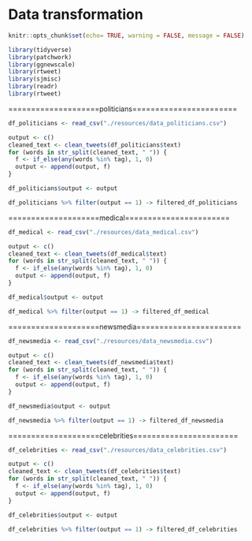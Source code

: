 # Data transformation



```r
knitr::opts_chunk$set(echo= TRUE, warning = FALSE, message = FALSE)
```

```r
library(tidyverse)
library(patchwork)
library(ggnewscale)
library(rtweet)
library(sjmisc)
library(readr)
library(rtweet)
```

====================politicians=======================
```r
df_politicians <- read_csv("./resources/data_politicians.csv")
```

```r
output <- c()
cleaned_text <- clean_tweets(df_politicians$text)
for (words in str_split(cleaned_text, " ")) {
  f <- if_else(any(words %in% tag), 1, 0)
  output <- append(output, f)
}

df_politicians$output <- output

df_politicians %>% filter(output == 1) -> filtered_df_politicians
```

====================medical=======================
```r
df_medical <- read_csv("./resources/data_medical.csv")
```

```r
output <- c()
cleaned_text <- clean_tweets(df_medical$text)
for (words in str_split(cleaned_text, " ")) {
  f <- if_else(any(words %in% tag), 1, 0)
  output <- append(output, f)
}

df_medical$output <- output

df_medical %>% filter(output == 1) -> filtered_df_medical
```

====================newsmedia=======================
```r
df_newsmedia <- read_csv("./resources/data_newsmedia.csv")
```

```r
output <- c()
cleaned_text <- clean_tweets(df_newsmedia$text)
for (words in str_split(cleaned_text, " ")) {
  f <- if_else(any(words %in% tag), 1, 0)
  output <- append(output, f)
}

df_newsmedia$output <- output

df_newsmedia %>% filter(output == 1) -> filtered_df_newsmedia
```

====================celebrities=======================
```r
df_celebrities <- read_csv("./resources/data_celebrities.csv")
```

```r
output <- c()
cleaned_text <- clean_tweets(df_celebrities$text)
for (words in str_split(cleaned_text, " ")) {
  f <- if_else(any(words %in% tag), 1, 0)
  output <- append(output, f)
}

df_celebrities$output <- output

df_celebrities %>% filter(output == 1) -> filtered_df_celebrities
```

